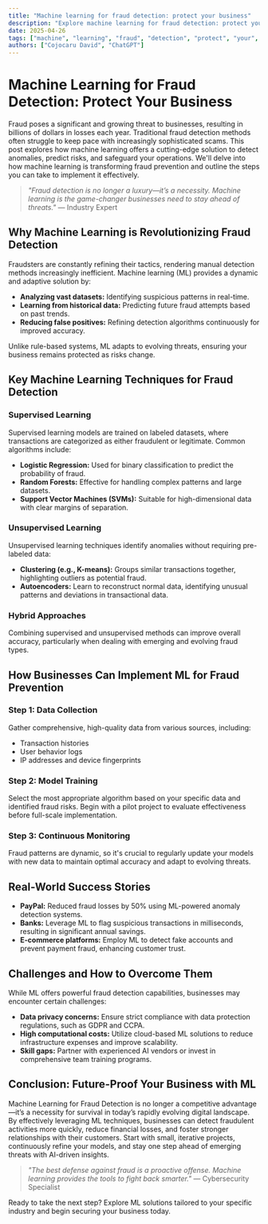 ```yaml
---
title: "Machine learning for fraud detection: protect your business"
description: "Explore machine learning for fraud detection: protect your business in this detailed guide, offering insights, strategies, and practical tips to enhance your understanding and application of the topic."
date: 2025-04-26
tags: ["machine", "learning", "fraud", "detection", "protect", "your", "business"]
authors: ["Cojocaru David", "ChatGPT"]
---
```


# Machine Learning for Fraud Detection: Protect Your Business

Fraud poses a significant and growing threat to businesses, resulting in billions of dollars in losses each year. Traditional fraud detection methods often struggle to keep pace with increasingly sophisticated scams. This post explores how machine learning offers a cutting-edge solution to detect anomalies, predict risks, and safeguard your operations. We'll delve into how machine learning is transforming fraud prevention and outline the steps you can take to implement it effectively.

> *"Fraud detection is no longer a luxury—it’s a necessity. Machine learning is the game-changer businesses need to stay ahead of threats."* — Industry Expert

## Why Machine Learning is Revolutionizing Fraud Detection

Fraudsters are constantly refining their tactics, rendering manual detection methods increasingly inefficient. Machine learning (ML) provides a dynamic and adaptive solution by:

- **Analyzing vast datasets:** Identifying suspicious patterns in real-time.
- **Learning from historical data:** Predicting future fraud attempts based on past trends.
- **Reducing false positives:** Refining detection algorithms continuously for improved accuracy.

Unlike rule-based systems, ML adapts to evolving threats, ensuring your business remains protected as risks change.

## Key Machine Learning Techniques for Fraud Detection

### Supervised Learning

Supervised learning models are trained on labeled datasets, where transactions are categorized as either fraudulent or legitimate. Common algorithms include:

- **Logistic Regression:** Used for binary classification to predict the probability of fraud.
- **Random Forests:** Effective for handling complex patterns and large datasets.
- **Support Vector Machines (SVMs):** Suitable for high-dimensional data with clear margins of separation.

### Unsupervised Learning

Unsupervised learning techniques identify anomalies without requiring pre-labeled data:

- **Clustering (e.g., K-means):** Groups similar transactions together, highlighting outliers as potential fraud.
- **Autoencoders:** Learn to reconstruct normal data, identifying unusual patterns and deviations in transactional data.

### Hybrid Approaches

Combining supervised and unsupervised methods can improve overall accuracy, particularly when dealing with emerging and evolving fraud types.

## How Businesses Can Implement ML for Fraud Prevention

### Step 1: Data Collection

Gather comprehensive, high-quality data from various sources, including:

- Transaction histories
- User behavior logs
- IP addresses and device fingerprints

### Step 2: Model Training

Select the most appropriate algorithm based on your specific data and identified fraud risks. Begin with a pilot project to evaluate effectiveness before full-scale implementation.

### Step 3: Continuous Monitoring

Fraud patterns are dynamic, so it's crucial to regularly update your models with new data to maintain optimal accuracy and adapt to evolving threats.

## Real-World Success Stories

- **PayPal:** Reduced fraud losses by 50% using ML-powered anomaly detection systems.
- **Banks:** Leverage ML to flag suspicious transactions in milliseconds, resulting in significant annual savings.
- **E-commerce platforms:** Employ ML to detect fake accounts and prevent payment fraud, enhancing customer trust.

## Challenges and How to Overcome Them

While ML offers powerful fraud detection capabilities, businesses may encounter certain challenges:

- **Data privacy concerns:** Ensure strict compliance with data protection regulations, such as GDPR and CCPA.
- **High computational costs:** Utilize cloud-based ML solutions to reduce infrastructure expenses and improve scalability.
- **Skill gaps:** Partner with experienced AI vendors or invest in comprehensive team training programs.

## Conclusion: Future-Proof Your Business with ML

Machine Learning for Fraud Detection is no longer a competitive advantage—it’s a necessity for survival in today’s rapidly evolving digital landscape. By effectively leveraging ML techniques, businesses can detect fraudulent activities more quickly, reduce financial losses, and foster stronger relationships with their customers. Start with small, iterative projects, continuously refine your models, and stay one step ahead of emerging threats with AI-driven insights.

> *"The best defense against fraud is a proactive offense. Machine learning provides the tools to fight back smarter."* — Cybersecurity Specialist

Ready to take the next step? Explore ML solutions tailored to your specific industry and begin securing your business today.
